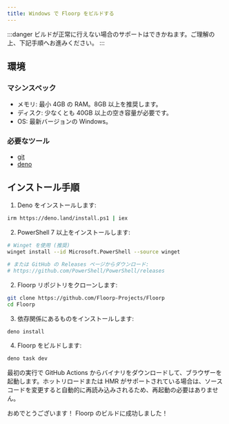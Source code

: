 ```yaml
---
title: Windows で Floorp をビルドする
---
```


:::danger
ビルドが正常に行えない場合のサポートはできかねます。ご理解の上、下記手順へお進みください。
:::

## 環境

### マシンスペック

- メモリ: 最小 4GB の RAM。8GB 以上を推奨します。
- ディスク: 少なくとも 40GB 以上の空き容量が必要です。
- OS: 最新バージョンの Windows。

### 必要なツール

- [git](https://git-scm.com/downloads/win)
- [deno](https://deno.com/)

## インストール手順

1. Deno をインストールします:
```bash
irm https://deno.land/install.ps1 | iex
```

2. PowerShell 7 以上をインストールします:
```bash
# Winget を使用 (推奨)
winget install --id Microsoft.PowerShell --source winget

# または GitHub の Releases ページからダウンロード:
# https://github.com/PowerShell/PowerShell/releases
```

2. Floorp リポジトリをクローンします:
```bash
git clone https://github.com/Floorp-Projects/Floorp
cd Floorp
```

3. 依存関係にあるものをインストールします:
```bash
deno install
```

4. Floorp をビルドします:
```bash
deno task dev
```

最初の実行で GitHub Actions からバイナリをダウンロードして、ブラウザーを起動します。ホットリロードまたは HMR がサポートされている場合は、ソースコードを変更すると自動的に再読み込みされるため、再起動の必要はありません。

おめでとうございます！ Floorp のビルドに成功しました！
